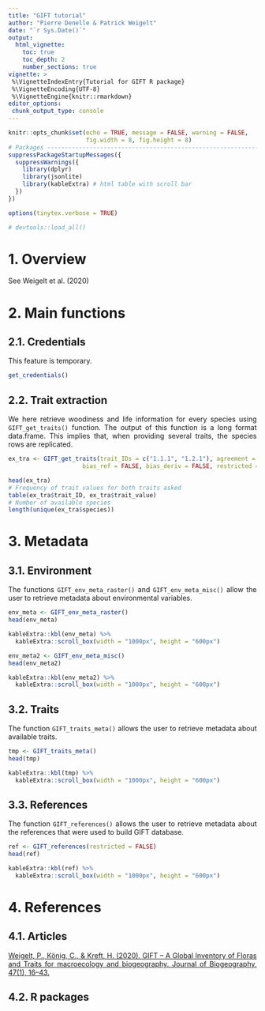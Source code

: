 ```yaml
---
title: "GIFT tutorial"
author: "Pierre Denelle & Patrick Weigelt"
date: "`r Sys.Date()`"
output: 
  html_vignette:
    toc: true
    toc_depth: 2
    number_sections: true
vignette: >
 %\VignetteIndexEntry{Tutorial for GIFT R package}
 %\VignetteEncoding{UTF-8} 
 %\VignetteEngine{knitr::rmarkdown}
editor_options: 
 chunk_output_type: console
---
```


<style>
body {
text-align: justify}
</style>

```r

knitr::opts_chunk$set(echo = TRUE, message = FALSE, warning = FALSE,
                      fig.width = 8, fig.height = 8)
# Packages --------------------------------------------------------------------
suppressPackageStartupMessages({
  suppressWarnings({
    library(dplyr)
    library(jsonlite)
    library(kableExtra) # html table with scroll bar
  })
})

options(tinytex.verbose = TRUE)

# devtools::load_all()

```


# 1. Overview

See Weigelt et al. (2020)

\newpage

# 2. Main functions
## 2.1. Credentials
This feature is temporary.

```r
get_credentials()
```

## 2.2. Trait extraction
We here retrieve woodiness and life information for every species using `GIFT_get_traits()` function.
The output of this function is a long format data.frame. This implies that, when providing several traits, the species rows are replicated.

```r
ex_tra <- GIFT_get_traits(trait_IDs = c("1.1.1", "1.2.1"), agreement = 0.66,
                     bias_ref = FALSE, bias_deriv = FALSE, restricted = FALSE)

head(ex_tra)
# Frequency of trait values for both traits asked
table(ex_tra$trait_ID, ex_tra$trait_value)
# Number of available species
length(unique(ex_tra$species))
```

\newpage

# 3. Metadata
## 3.1. Environment
The functions `GIFT_env_meta_raster()` and `GIFT_env_meta_misc()` allow the user to retrieve metadata about environmental variables.

```r
env_meta <- GIFT_env_meta_raster()
head(env_meta)

kableExtra::kbl(env_meta) %>%
  kableExtra::scroll_box(width = "1000px", height = "600px")

```


```r
env_meta2 <- GIFT_env_meta_misc()
head(env_meta2)

kableExtra::kbl(env_meta2) %>%
  kableExtra::scroll_box(width = "1000px", height = "600px")

```

\newpage

## 3.2. Traits
The function `GIFT_traits_meta()` allows the user to retrieve metadata about available traits.

```r
tmp <- GIFT_traits_meta()
head(tmp)

kableExtra::kbl(tmp) %>%
  kableExtra::scroll_box(width = "1000px", height = "600px")

```

\newpage

## 3.3. References
The function `GIFT_references()` allows the user to retrieve metadata about the references that were used to build GIFT database.

```r
ref <- GIFT_references(restricted = FALSE)
head(ref)

kableExtra::kbl(ref) %>%
  kableExtra::scroll_box(width = "1000px", height = "600px")

```

\newpage

# 4. References
## 4.1. Articles

[Weigelt, P., König, C., & Kreft, H. (2020). GIFT – A Global Inventory of Floras and Traits for macroecology and biogeography. Journal of Biogeography, 47(1), 16–43.](https://doi.org/10.1111/jbi.13623)

\newpage

## 4.2. R packages

